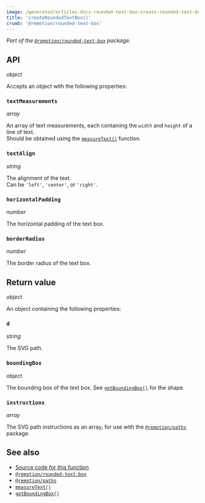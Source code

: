 ```yaml
---
image: /generated/articles-docs-rounded-text-box-create-rounded-text-box.png
title: 'createRoundedTextBox()'
crumb: '@remotion/rounded-text-box'
---
```


_Part of the [`@remotion/rounded-text-box`](/docs/rounded-text-box) package._

## API

_object_ <TsType type="CreateRoundedTextBoxProps" source="@remotion/rounded-text-box" />

Accepts an object with the following properties:

### `textMeasurements`

_array_ <TsType type="Dimensions[]" source="@remotion/layout-utils" />

An array of text measurements, each containing the `width` and `height` of a line of text.  
Should be obtained using the [`measureText()`](/docs/layout-utils/measure-text) function.

### `textAlign`

_string_ <TsType type="TextAlign" source="@remotion/rounded-text-box" />

The alignment of the text.  
Can be `'left'`, `'center'`, or `'right'`.

### `horizontalPadding`

_number_

The horizontal padding of the text box.

### `borderRadius`

_number_

The border radius of the text box.

## Return value

_object_ <TsType type="CreateRoundedTextBoxResult" source="@remotion/rounded-text-box" />

An object containing the following properties:

### `d`

_string_

The SVG path.

### `boundingBox`

_object_ <TsType type="BoundingBox" source="@remotion/paths" />

The bounding box of the text box. See [`getBoundingBox()`](/docs/paths/get-bounding-box) for the shape.

### `instructions`

_array_ <TsType type="ReducedInstruction[]" source="@remotion/paths" />

The SVG path instructions as an array, for use with the [`@remotion/paths`](/docs/paths) package.

## See also

- [Source code for this function](https://github.com/remotion-dev/remotion/blob/main/packages/rounded-text-box/src/create-rounded-text-box.ts)
- [`@remotion/rounded-text-box`](/docs/rounded-text-box)
- [`@remotion/paths`](/docs/paths)
- [`measureText()`](/docs/layout-utils/measure-text)
- [`getBoundingBox()`](/docs/paths/get-bounding-box)
